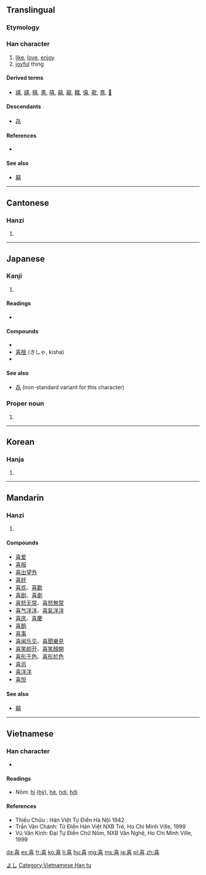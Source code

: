 {{also|憙|𠷸}}
==Translingual==
{{stroke order|strokes=12}}

===Etymology===
{{Han compound|壴|口|t2=mouth|ls=ic}}

===Han character===
{{Han char|rn=30|rad=口|as=09|sn=12|four=4060<sub>1</sub>|canj=土口廿口 (GRTR)|ids=⿱[[壴]][[口]]}}

# [[like]], [[love]], [[enjoy]]
# [[joyful]] thing

====Derived terms====
* [[禧]], [[譆]], [[瞦]], [[憙]], [[嘻]], [[囍]], [[嚭]], [[饎]], [[僖]], [[歖]], [[熹]], [[𢜳]]

====Descendants====
* [[㐂]]

====References====
* {{Han ref|kx=0199.050|dkj=03957|dj=0420.290|hdz=10649.020|uh=559C|ud=21916|bh=B3DF|bd=46047}}

====See also====
* [[囍]] <!-- list separately b/c duplicated character, hence worth pointing out -->

----

==Cantonese==

===Hanzi===
{{yue-hanzi|jyut=hei2|y=hei2}}

# {{defn|lang=yue|sort=口09}}

----

==Japanese==

===Kanji===
{{ja-kanji|grade=4|rs=口09}}

# {{defn|lang=ja|sort=口09}}

====Readings====
* {{ja-readings|on=[[き]] (ki), [[し]] (shi)|kun=[[よろこぶ]] (yorokobu), [[よろこび]] (yorokobi)}}

====Compounds====
* {{term|喜劇||[[comedy]]|tr=[[きげき]], [[kigeki]]|lang=ja|sc=Jpan}}
* [[喜捨]] (きしゃ, kisha) 
* {{term|悲喜||joys and sorrows|tr=[[ひき]], [[hiki]]|lang=ja|sc=Jpan}}

====See also====
* [[㐂]] (non-standard variant for this character)

===Proper noun===
{{ja-pos|k|proper|hira=よし|rom=Yoshi}}

# {{given name|male|lang=ja}}

[[Category:Japanese male given names|よし]]

----

==Korean==

===Hanja===
{{ko-hanja|hangeul=희|rv=hui|mr=hŭi}}

# {{defn|lang=ko|sort=口09}}

----

==Mandarin==

===Hanzi===
{{cmn-hanzi|pin=[[hè]] ([[he4]]), [[xǐ]] ([[xi3]])|wg=ho<sup>4</sup>, hsi<sup>3</sup>}}

# {{defn|lang=cmn|sort=口09}}

====Compounds====
* [[喜爱]]
* [[喜报]]
* [[喜出望外]]
* [[喜好]]
* [[喜欢]]、[[喜歡]]
* [[喜剧]]、[[喜劇]]
* [[喜怒无常]]、[[喜怒無常]]
* [[喜气洋洋]]、[[喜氣洋洋]]
* [[喜庆]]、[[喜慶]]
* [[喜鹊]]
* [[喜事]]
* [[喜闻乐见]]、[[喜聞樂見]]
* [[喜笑颜开]]、[[喜笑顏開]]
* [[喜形于色]]、[[喜形於色]]
* [[喜讯]]
* [[喜洋洋]]
* [[喜悦]]

====See also====
* [[囍]]

----

==Vietnamese==

===Han character===
{{vi-hantu|[[hỉ]], [[hỷ]], [[hẻ]], [[hởi]]|rs=口09}}
* {{defn|lang=vi|sort=口09}}

====Readings====
*Nôm: [[hỉ]] ([[hỷ]]), [[hẻ]], [[hơi]], [[hởi]]

====References====
*Thiều Chửu : Hán Việt Tự Điển Hà Nội 1942
*Trần Văn Chánh: Từ Điển Hán Việt NXB Trẻ, Ho Chi Minh Ville, 1999
*Vũ Văn Kính: Đại Tự Điển Chữ Nôm, NXB Văn Nghệ, Ho Chi Minh Ville, 1999

[[Category:Vietnamese Han tu]]

[[da:喜]]
[[es:喜]]
[[fr:喜]]
[[ko:喜]]
[[li:喜]]
[[hu:喜]]
[[mg:喜]]
[[ms:喜]]
[[ja:喜]]
[[pl:喜]]
[[zh:喜]]